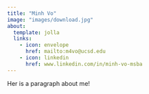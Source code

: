 ```yaml
---
title: "Minh Vo"
image: "images/download.jpg"
about:
  template: jolla
  links: 
    - icon: envelope
      href: mailto:m4vo@ucsd.edu
    - icon: linkedin
      href: www.linkedin.com/in/minh-vo-msba
---
```



Her is a paragraph about me!
